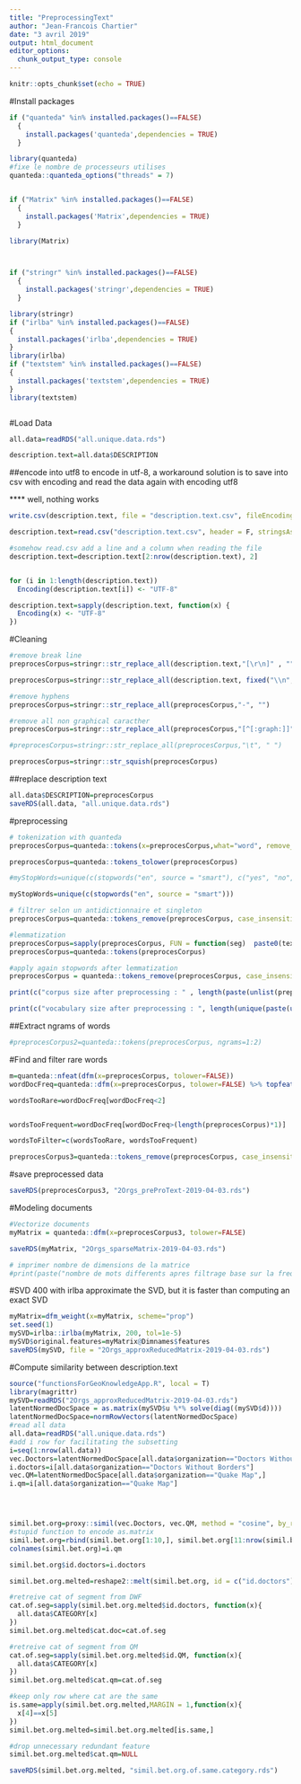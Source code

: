 ```yaml
---
title: "PreprocessingText"
author: "Jean-Francois Chartier"
date: "3 avril 2019"
output: html_document
editor_options: 
  chunk_output_type: console
---
```


```r
knitr::opts_chunk$set(echo = TRUE)
```

#Install packages
```r
if ("quanteda" %in% installed.packages()==FALSE)
  {
    install.packages('quanteda',dependencies = TRUE)
  }

library(quanteda)
#fixe le nombre de processeurs utilises
quanteda::quanteda_options("threads" = 7)


if ("Matrix" %in% installed.packages()==FALSE)
  {
    install.packages('Matrix',dependencies = TRUE)
  }

library(Matrix)



if ("stringr" %in% installed.packages()==FALSE)
  {
    install.packages('stringr',dependencies = TRUE)
  }

library(stringr)
if ("irlba" %in% installed.packages()==FALSE)
{
  install.packages('irlba',dependencies = TRUE)
}
library(irlba)
if ("textstem" %in% installed.packages()==FALSE)
{
  install.packages('textstem',dependencies = TRUE)
}
library(textstem)



```

#Load Data
```r
all.data=readRDS("all.unique.data.rds")

description.text=all.data$DESCRIPTION
```



##encode into utf8
to encode in utf-8, a workaround solution is to save into csv with encoding and read the data again with encoding utf8

**** well, nothing works
```r
write.csv(description.text, file = "description.text.csv", fileEncoding = "UTF-8")

description.text=read.csv("description.text.csv", header = F, stringsAsFactors = F, strip.white = T, flush = T, encoding = "UTF-8")

#somehow read.csv add a line and a column when reading the file
description.text=description.text[2:nrow(description.text), 2]


for (i in 1:length(description.text)) 
  Encoding(description.text[i]) <- "UTF-8"

description.text=sapply(description.text, function(x) {
  Encoding(x) <- "UTF-8"
})

```



#Cleaning 
```r

#remove break line
preprocesCorpus=stringr::str_replace_all(description.text,"[\r\n]" , "")

preprocesCorpus=stringr::str_replace_all(description.text, fixed("\\n", ignore_case = FALSE), " ")

#remove hyphens
preprocesCorpus=stringr::str_replace_all(preprocesCorpus,"-", "")

#remove all non graphical caracther
preprocesCorpus=stringr::str_replace_all(preprocesCorpus,"[^[:graph:]]", " ")

#preprocesCorpus=stringr::str_replace_all(preprocesCorpus,"\t", " ")

preprocesCorpus=stringr::str_squish(preprocesCorpus)

```

##replace description text
```r
all.data$DESCRIPTION=preprocesCorpus
saveRDS(all.data, "all.unique.data.rds")

```


#preprocessing 
```r

# tokenization with quanteda
preprocesCorpus=quanteda::tokens(x=preprocesCorpus,what="word", remove_punct = TRUE, remove_numbers = TRUE, remove_separators = TRUE,remove_hyphens = TRUE, remove_symbols=TRUE, remove_url = TRUE)

preprocesCorpus=quanteda::tokens_tolower(preprocesCorpus)

#myStopWords=unique(c(stopwords("en", source = "smart"), c("yes", "no", "thing", "can", "okay", "ok", "just", "good", "like", "something", "one", "moment", "say", "go", "speeches", "pages", "online", "default.aspx", "www.bankofengland.co.uk")))

myStopWords=unique(c(stopwords("en", source = "smart")))

# filtrer selon un antidictionnaire et singleton
preprocesCorpus=quanteda::tokens_remove(preprocesCorpus, case_insensitive = F, valuetype = "glob", pattern=myStopWords, min_nchar=3)

#lemmatization
preprocesCorpus=sapply(preprocesCorpus, FUN = function(seg)  paste0(textstem::lemmatize_words(seg), collapse = " "))
preprocesCorpus=quanteda::tokens(preprocesCorpus)

#apply again stopwords after lemmatization
preprocesCorpus = quanteda::tokens_remove(preprocesCorpus, case_insensitive = TRUE, valuetype = "glob", pattern=myStopWords)

print(c("corpus size after preprocessing : " , length(paste(unlist(preprocesCorpus)))))

print(c("vocabulary size after preprocessing : ", length(unique(paste(unlist(preprocesCorpus))) )))

```


##Extract ngrams of words
```r
#preprocesCorpus2=quanteda::tokens(preprocesCorpus, ngrams=1:2)
```

#Find and filter rare words
```r
m=quanteda::nfeat(dfm(x=preprocesCorpus, tolower=FALSE))
wordDocFreq=quanteda::dfm(x=preprocesCorpus, tolower=FALSE) %>% topfeatures(., n=m, decreasing = FALSE, scheme="docfreq")

wordsTooRare=wordDocFreq[wordDocFreq<2]


wordsTooFrequent=wordDocFreq[wordDocFreq>(length(preprocesCorpus)*1)]

wordsToFilter=c(wordsTooRare, wordsTooFrequent)

preprocesCorpus3=quanteda::tokens_remove(preprocesCorpus, case_insensitive = F, valuetype = "glob", pattern=names(wordsToFilter))

```


#save preprocessed data
```r
saveRDS(preprocesCorpus3, "2Orgs_preProText-2019-04-03.rds")

```

#Modeling documents
```r
#Vectorize documents 
myMatrix = quanteda::dfm(x=preprocesCorpus3, tolower=FALSE)

saveRDS(myMatrix, "2Orgs_sparseMatrix-2019-04-03.rds")

# imprimer nombre de dimensions de la matrice
#print(paste("nombre de mots differents apres filtrage base sur la frequence documentaire : ", length(myMatrix@Dimnames$features)))

```


#SVD 400 with irlba
approximate the SVD, but it is faster than computing an exact SVD
```r
myMatrix=dfm_weight(x=myMatrix, scheme="prop")
set.seed(1)
mySVD=irlba::irlba(myMatrix, 200, tol=1e-5)
mySVD$original.features=myMatrix@Dimnames$features
saveRDS(mySVD, file = "2Orgs_approxReducedMatrix-2019-04-03.rds")

```

#Compute similarity between description.text
```r
source("functionsForGeoKnowledgeApp.R", local = T)
library(magrittr)
mySVD=readRDS("2Orgs_approxReducedMatrix-2019-04-03.rds")
latentNormedDocSpace = as.matrix(mySVD$u %*% solve(diag((mySVD$d)))) 
latentNormedDocSpace=normRowVectors(latentNormedDocSpace)
#read all data
all.data=readRDS("all.unique.data.rds")
#add i row for facilitating the subsetting
i=seq(1:nrow(all.data))
vec.Doctors=latentNormedDocSpace[all.data$organization=="Doctors Without Borders",]
i.doctors=i[all.data$organization=="Doctors Without Borders"]
vec.QM=latentNormedDocSpace[all.data$organization=="Quake Map",]
i.qm=i[all.data$organization=="Quake Map"]




simil.bet.org=proxy::simil(vec.Doctors, vec.QM, method = "cosine", by_rows = TRUE)
#stupid function to encode as.matrix
simil.bet.org=rbind(simil.bet.org[1:10,], simil.bet.org[11:nrow(simil.bet.org),])%>%as.data.frame(.)
colnames(simil.bet.org)=i.qm

simil.bet.org$id.doctors=i.doctors

simil.bet.org.melted=reshape2::melt(simil.bet.org, id = c("id.doctors"), variable.name= "id.QM",  value.name = "simil")

#retreive cat of segment from DWF
cat.of.seg=sapply(simil.bet.org.melted$id.doctors, function(x){
  all.data$CATEGORY[x]
})
simil.bet.org.melted$cat.doc=cat.of.seg

#retreive cat of segment from QM
cat.of.seg=sapply(simil.bet.org.melted$id.QM, function(x){
  all.data$CATEGORY[x]
})
simil.bet.org.melted$cat.qm=cat.of.seg

#keep only row where cat are the same
is.same=apply(simil.bet.org.melted,MARGIN = 1,function(x){
  x[4]==x[5]
})
simil.bet.org.melted=simil.bet.org.melted[is.same,]

#drop unnecessary redundant feature 
simil.bet.org.melted$cat.qm=NULL

saveRDS(simil.bet.org.melted, "simil.bet.org.of.same.category.rds")
```


